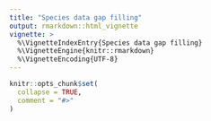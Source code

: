 ```yaml
---
title: "Species data gap filling"
output: rmarkdown::html_vignette
vignette: >
  %\VignetteIndexEntry{Species data gap filling}
  %\VignetteEngine{knitr::rmarkdown}
  %\VignetteEncoding{UTF-8}
---
```


```r
knitr::opts_chunk$set(
  collapse = TRUE,
  comment = "#>"
)
```

